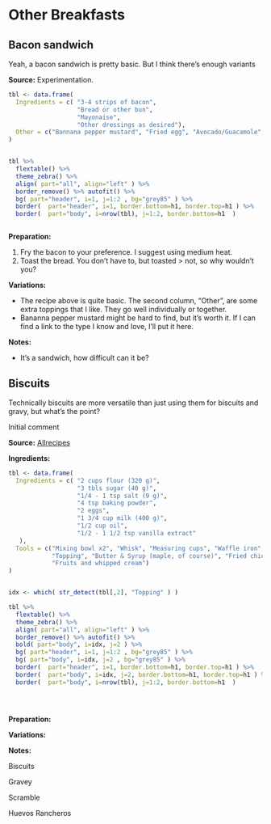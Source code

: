 

# Other Breakfasts {#breakfast}



## Bacon sandwich

Yeah, a bacon sandwich is pretty basic. But I think there's enough variants


**Source:** Experimentation.


```r

tbl <- data.frame(
  Ingredients = c( "3-4 strips of bacon", 
                   "Bread or other bun",
                   "Mayonaise",
                   "Other dressings as desired"),
  Other = c("Bannana pepper mustard", "Fried egg", "Avocado/Guacamole", "Lettuce")
)


tbl %>%
  flextable() %>%
  theme_zebra() %>%
  align( part="all", align="left" ) %>%
  border_remove() %>% autofit() %>%
  bg( part="header", i=1, j=1:2 , bg="grey85" ) %>%
  border(  part="header", i=1, border.bottom=h1, border.top=h1 ) %>%
  border(  part="body", i=nrow(tbl), j=1:2, border.bottom=h1  )



```



**Preparation:**

1. Fry the bacon to your preference. I suggest using medium heat.
2. Toast the bread. You don't have to, but toasted > not, so why wouldn't you?



**Variations:**

- The recipe above is quite basic. The second column, "Other", are some extra toppings that I like. They go well individually or together.
- Bananna pepper mustard might be hard to find, but it's worth it. If I can find a link to the type I know and love, I'll put it here.


**Notes:**

- It's a sandwich, how difficult can it be?




<!----------------------------------------------------------------------

                      NEXT RECIPE

----------------------------------------------------------------------->



## Biscuits

Technically biscuits are more versatile than just using them for biscuits and gravy, but what's the point?



Initial comment

**Source:** [Allrecipes](https://allrecipes.com/recipe/22180/waffles-i/amp/)


**Ingredients:**


```r

tbl <- data.frame(
  Ingredients = c( "2 cups flour (320 g)", 
                   "3 tbls sugar (40 g)",
                   "1/4 - 1 tsp salt (9 g)",
                   "4 tsp baking powder",
                   "2 eggs",
                   "1 3/4 cup milk (400 g)",
                   "1/2 cup oil",
                   "1/2 - 1 1/2 tsp vanilla extract"
   ),
  Tools = c("Mixing bowl x2", "Whisk", "Measuring cups", "Waffle iron",
            "Topping", "Butter & Syrup (maple, of course)", "Fried chicken",
            "Fruits and whipped cream")
)


idx <- which( str_detect(tbl[,2], "Topping" ) )

tbl %>%
  flextable() %>%
  theme_zebra() %>%
  align( part="all", align="left" ) %>%
  border_remove() %>% autofit() %>%
  bold( part="body", i=idx, j=2 ) %>%
  bg( part="header", i=1, j=1:2 , bg="grey85" ) %>%
  bg( part="body", i=idx, j=2 , bg="grey85" ) %>%
  border(  part="header", i=1, border.bottom=h1, border.top=h1 ) %>%
  border(  part="body", i=idx, j=2, border.bottom=h1, border.top=h1 ) %>%
  border(  part="body", i=nrow(tbl), j=1:2, border.bottom=h1  )





```


**Preparation:**




**Variations:**



**Notes:**



















Biscuits

Gravey


Scramble

Huevos Rancheros



